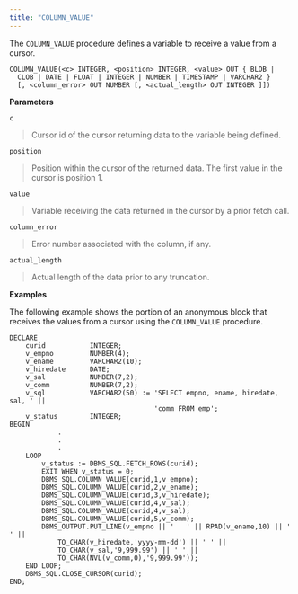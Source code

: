 ```yaml
---
title: "COLUMN_VALUE"
---
```




The `COLUMN_VALUE` procedure defines a variable to receive a value from a cursor.

    COLUMN_VALUE(<c> INTEGER, <position> INTEGER, <value> OUT { BLOB |
      CLOB | DATE | FLOAT | INTEGER | NUMBER | TIMESTAMP | VARCHAR2 }
      [, <column_error> OUT NUMBER [, <actual_length> OUT INTEGER ]])

**Parameters**

`c`

> Cursor id of the cursor returning data to the variable being defined.

`position`

> Position within the cursor of the returned data. The first value in the cursor is position 1.

`value`

> Variable receiving the data returned in the cursor by a prior fetch call.

`column_error`

> Error number associated with the column, if any.

`actual_length`

> Actual length of the data prior to any truncation.

**Examples**

The following example shows the portion of an anonymous block that receives the values from a cursor using the `COLUMN_VALUE` procedure.

    DECLARE
        curid           INTEGER;
        v_empno         NUMBER(4);
        v_ename         VARCHAR2(10);
        v_hiredate      DATE;
        v_sal           NUMBER(7,2);
        v_comm          NUMBER(7,2);
        v_sql           VARCHAR2(50) := 'SELECT empno, ename, hiredate, sal, ' ||
                                        'comm FROM emp';
        v_status        INTEGER;
    BEGIN
                .
                .
                .
        LOOP
            v_status := DBMS_SQL.FETCH_ROWS(curid);
            EXIT WHEN v_status = 0;
            DBMS_SQL.COLUMN_VALUE(curid,1,v_empno);
            DBMS_SQL.COLUMN_VALUE(curid,2,v_ename);
            DBMS_SQL.COLUMN_VALUE(curid,3,v_hiredate);
            DBMS_SQL.COLUMN_VALUE(curid,4,v_sal);
            DBMS_SQL.COLUMN_VALUE(curid,4,v_sal);
            DBMS_SQL.COLUMN_VALUE(curid,5,v_comm);
            DBMS_OUTPUT.PUT_LINE(v_empno || '   ' || RPAD(v_ename,10) || '  ' ||
                TO_CHAR(v_hiredate,'yyyy-mm-dd') || ' ' ||
                TO_CHAR(v_sal,'9,999.99') || ' ' ||
                TO_CHAR(NVL(v_comm,0),'9,999.99'));
        END LOOP;
        DBMS_SQL.CLOSE_CURSOR(curid);
    END;
